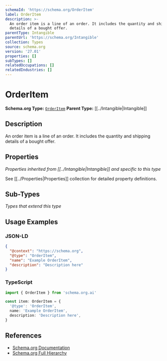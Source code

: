 ```yaml
---
schemaId: 'https://schema.org/OrderItem'
label: OrderItem
description: >-
  An order item is a line of an order. It includes the quantity and shipping
  details of a bought offer.
parentType: Intangible
parentUrl: 'https://schema.org/Intangible'
collection: Types
source: schema.org
version: '27.01'
properties: []
subTypes: []
relatedOccupations: []
relatedIndustries: []
---
```

# OrderItem

**Schema.org Type:** [`OrderItem`](https://schema.org/OrderItem)
**Parent Type:** [[../Intangible|Intangible]]

## Description

An order item is a line of an order. It includes the quantity and shipping details of a bought offer.

## Properties

*Properties inherited from [[../Intangible|Intangible]] and specific to this type*

See [[../Properties|Properties]] collection for detailed property definitions.

## Sub-Types

*Types that extend this type*

## Usage Examples

### JSON-LD

```json
{
  "@context": "https://schema.org",
  "@type": "OrderItem",
  "name": "Example OrderItem",
  "description": "Description here"
}
```

### TypeScript

```typescript
import { OrderItem } from 'schema.org.ai'

const item: OrderItem = {
  '@type': 'OrderItem',
  name: 'Example OrderItem',
  description: 'Description here',
}
```

## References

- [Schema.org Documentation](https://schema.org/OrderItem)
- [Schema.org Full Hierarchy](https://schema.org/docs/full.html)
